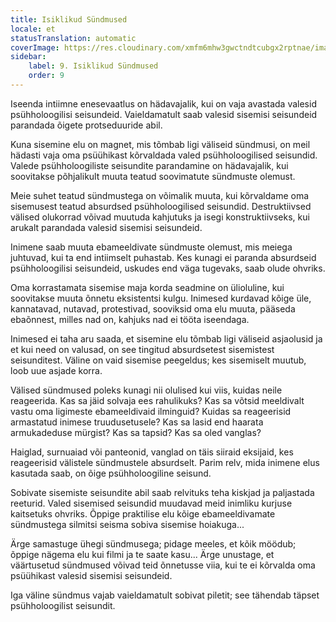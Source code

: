 ```yaml
---
title: Isiklikud Sündmused
locale: et
statusTranslation: automatic
coverImage: https://res.cloudinary.com/xmfm6mhw3gwctndtcubgx2rptnae/image/upload/v1740468922/small_cover_tratado_de_psicologia_revolucionaria_a4c0dca4e0.webp
sidebar:
    label: 9. Isiklikud Sündmused
    order: 9
---
```

Iseenda intiimne enesevaatlus on hädavajalik, kui on vaja avastada valesid psühholoogilisi seisundeid. Vaieldamatult saab valesid sisemisi seisundeid parandada õigete protseduuride abil.

Kuna sisemine elu on magnet, mis tõmbab ligi väliseid sündmusi, on meil hädasti vaja oma psüühikast kõrvaldada valed psühholoogilised seisundid. Valede psühholoogiliste seisundite parandamine on hädavajalik, kui soovitakse põhjalikult muuta teatud soovimatute sündmuste olemust.

Meie suhet teatud sündmustega on võimalik muuta, kui kõrvaldame oma sisemusest teatud absurdsed psühholoogilised seisundid. Destruktiivsed välised olukorrad võivad muutuda kahjutuks ja isegi konstruktiivseks, kui arukalt parandada valesid sisemisi seisundeid.

Inimene saab muuta ebameeldivate sündmuste olemust, mis meiega juhtuvad, kui ta end intiimselt puhastab. Kes kunagi ei paranda absurdseid psühholoogilisi seisundeid, uskudes end väga tugevaks, saab olude ohvriks.

Oma korrastamata sisemise maja korda seadmine on ülioluline, kui soovitakse muuta õnnetu eksistentsi kulgu. Inimesed kurdavad kõige üle, kannatavad, nutavad, protestivad, sooviksid oma elu muuta, pääseda ebaõnnest, milles nad on, kahjuks nad ei tööta iseendaga.

Inimesed ei taha aru saada, et sisemine elu tõmbab ligi väliseid asjaolusid ja et kui need on valusad, on see tingitud absurdsetest sisemistest seisunditest. Väline on vaid sisemise peegeldus; kes sisemiselt muutub, loob uue asjade korra.

Välised sündmused poleks kunagi nii olulised kui viis, kuidas neile reageerida. Kas sa jäid solvaja ees rahulikuks? Kas sa võtsid meeldivalt vastu oma ligimeste ebameeldivaid ilminguid? Kuidas sa reageerisid armastatud inimese truudusetusele? Kas sa lasid end haarata armukadeduse mürgist? Kas sa tapsid? Kas sa oled vanglas?

Haiglad, surnuaiad või panteonid, vanglad on täis siiraid eksijaid, kes reageerisid välistele sündmustele absurdselt. Parim relv, mida inimene elus kasutada saab, on õige psühholoogiline seisund.

Sobivate sisemiste seisundite abil saab relvituks teha kiskjad ja paljastada reeturid. Valed sisemised seisundid muudavad meid inimliku kurjuse kaitsetuks ohvriks. Õppige praktilise elu kõige ebameeldivamate sündmustega silmitsi seisma sobiva sisemise hoiakuga...

Ärge samastuge ühegi sündmusega; pidage meeles, et kõik möödub; õppige nägema elu kui filmi ja te saate kasu... Ärge unustage, et väärtusetud sündmused võivad teid õnnetusse viia, kui te ei kõrvalda oma psüühikast valesid sisemisi seisundeid.

Iga väline sündmus vajab vaieldamatult sobivat piletit; see tähendab täpset psühholoogilist seisundit.

